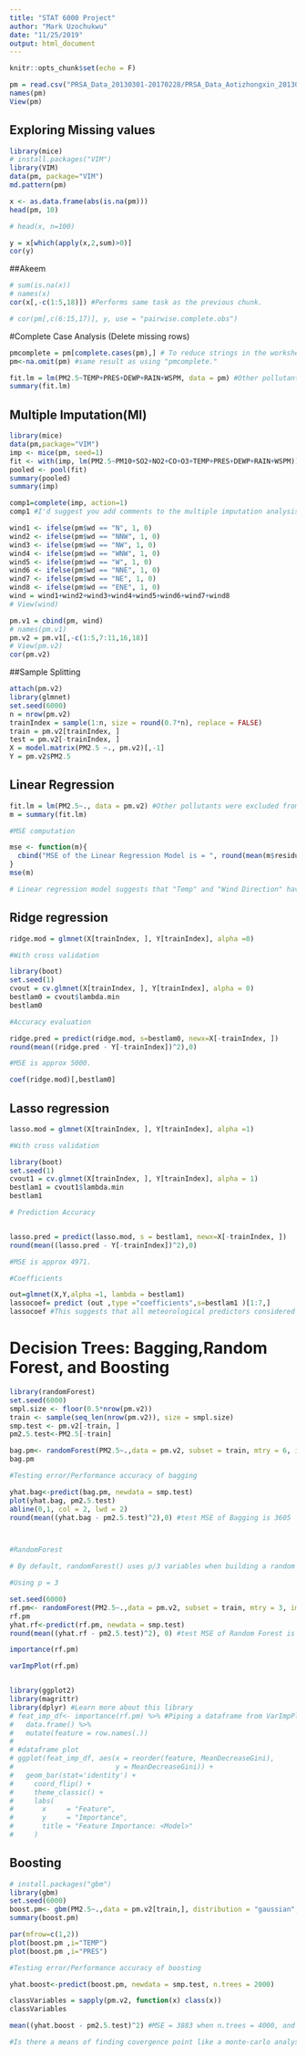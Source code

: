 ```yaml
---
title: "STAT 6000 Project"
author: "Mark Uzochukwu"
date: "11/25/2019"
output: html_document
---
```


```r
knitr::opts_chunk$set(echo = F)
```




```r
pm = read.csv("PRSA_Data_20130301-20170228/PRSA_Data_Aotizhongxin_20130301-20170228.csv", header = T)
names(pm)
View(pm)
```

## Exploring Missing values
```r
library(mice)
# install.packages("VIM")
library(VIM)
data(pm, package="VIM")
md.pattern(pm)
```

```r
x <- as.data.frame(abs(is.na(pm)))
head(pm, 10)
```

```r
# head(x, n=100)
```

```r
y = x[which(apply(x,2,sum)>0)]
cor(y)
```


##Akeem
```r
# sum(is.na(x))
# names(x)
cor(x[,-c(1:5,18)]) #Performs same task as the previous chunk.
```



```r
# cor(pm[,c(6:15,17)], y, use = "pairwise.complete.obs")
```



#Complete Case Analysis (Delete missing rows)

```r
pmcomplete = pm[complete.cases(pm),] # To reduce strings in the worksheet, fine tune the original string as shown below. 
pm<-na.omit(pm) #same result as using "pmcomplete."

fit.lm = lm(PM2.5~TEMP+PRES+DEWP+RAIN+WSPM, data = pm) #Other pollutants were excluded from the linear regression model.
summary(fit.lm) 
```


## Multiple Imputation(MI)

```r
library(mice)
data(pm,package="VIM")
imp <- mice(pm, seed=1)
fit <- with(imp, lm(PM2.5~PM10+SO2+NO2+CO+O3+TEMP+PRES+DEWP+RAIN+WSPM))
pooled <- pool(fit)
summary(pooled)
summary(imp)
```


```r
comp1=complete(imp, action=1)
comp1 #I'd suggest you add comments to the multiple imputation analysis for future reference.
```



```r
wind1 <- ifelse(pm$wd == "N", 1, 0)
wind2 <- ifelse(pm$wd == "NNW", 1, 0)
wind3 <- ifelse(pm$wd == "NW", 1, 0)
wind4 <- ifelse(pm$wd == "WNW", 1, 0)
wind5 <- ifelse(pm$wd == "W", 1, 0)
wind6 <- ifelse(pm$wd == "NNE", 1, 0)
wind7 <- ifelse(pm$wd == "NE", 1, 0)
wind8 <- ifelse(pm$wd == "ENE", 1, 0)
wind = wind1+wind2+wind3+wind4+wind5+wind6+wind7+wind8
# View(wind)
```



```r
pm.v1 = cbind(pm, wind)
# names(pm.v1)
pm.v2 = pm.v1[,-c(1:5,7:11,16,18)]
# View(pm.v2)
cor(pm.v2)
```


##Sample Splitting

```r
attach(pm.v2)
library(glmnet)
set.seed(6000)
n = nrow(pm.v2)
trainIndex = sample(1:n, size = round(0.7*n), replace = FALSE)
train = pm.v2[trainIndex, ]
test = pm.v2[-trainIndex, ]
X = model.matrix(PM2.5 ~., pm.v2)[,-1]
Y = pm.v2$PM2.5
```


## Linear Regression

```r
fit.lm = lm(PM2.5~., data = pm.v2) #Other pollutants were excluded from the linear regression model.
m = summary(fit.lm)

#MSE computation

mse <- function(m){
  cbind("MSE of the Linear Regression Model is = ", round(mean(m$residuals^2), 0))
}
mse(m)

# Linear regression model suggests that "Temp" and "Wind Direction" have the greatest impact on the pollutatant pm2.5
```



## Ridge regression

```r
ridge.mod = glmnet(X[trainIndex, ], Y[trainIndex], alpha =0)

#With cross validation

library(boot)
set.seed(1)
cvout = cv.glmnet(X[trainIndex, ], Y[trainIndex], alpha = 0)
bestlam0 = cvout$lambda.min
bestlam0

#Accuracy evaluation

ridge.pred = predict(ridge.mod, s=bestlam0, newx=X[-trainIndex, ])
round(mean((ridge.pred - Y[-trainIndex])^2),0)

#MSE is approx 5000.

coef(ridge.mod)[,bestlam0]
```



## Lasso regression
```r
lasso.mod = glmnet(X[trainIndex, ], Y[trainIndex], alpha =1)

#With cross validation

library(boot)
set.seed(1)
cvout1 = cv.glmnet(X[trainIndex, ], Y[trainIndex], alpha = 1)
bestlam1 = cvout1$lambda.min
bestlam1

# Prediction Accuracy


lasso.pred = predict(lasso.mod, s = bestlam1, newx=X[-trainIndex, ])
round(mean((lasso.pred - Y[-trainIndex])^2),0)

#MSE is approx 4971.

#Coefficients

out=glmnet(X,Y,alpha =1, lambda = bestlam1)
lassocoef= predict (out ,type ="coefficients",s=bestlam1 )[1:7,]
lassocoef #This suggests that all meteorological predictors considered in the regression analysis are relevant.
```



# Decision Trees: Bagging,Random Forest, and Boosting

```r
library(randomForest)
set.seed(6000)
smpl.size <- floor(0.5*nrow(pm.v2))
train <- sample(seq_len(nrow(pm.v2)), size = smpl.size)
smp.test <- pm.v2[-train, ]
pm2.5.test<-PM2.5[-train]

bag.pm<- randomForest(PM2.5~.,data = pm.v2, subset = train, mtry = 6, importance = TRUE) #m=p
bag.pm

#Testing error/Performance accuracy of bagging

yhat.bag<-predict(bag.pm, newdata = smp.test)
plot(yhat.bag, pm2.5.test)
abline(0,1, col = 2, lwd = 2)
round(mean((yhat.bag - pm2.5.test)^2),0) #test MSE of Bagging is 3605



#RandomForest

# By default, randomForest() uses p/3 variables when building a random forest of regression trees, and √p variables when building a random forest of classiﬁcation trees. 

#Using p = 3

set.seed(6000)
rf.pm<- randomForest(PM2.5~.,data = pm.v2, subset = train, mtry = 3, importance = TRUE) 
rf.pm
yhat.rf<-predict(rf.pm, newdata = smp.test)
round(mean((yhat.rf - pm2.5.test)^2), 0) #test MSE of Random Forest is 3569

importance(rf.pm)

varImpPlot(rf.pm)


library(ggplot2)
library(magrittr)
library(dplyr) #Learn more about this library
# feat_imp_df<- importance(rf.pm) %>% #Piping a dataframe from VarImpPlot of Random Forest.
#   data.frame() %>%
#   mutate(feature = row.names(.))
# 
# #dataframe plot
# ggplot(feat_imp_df, aes(x = reorder(feature, MeanDecreaseGini), 
#                         y = MeanDecreaseGini)) + 
#   geom_bar(stat='identity') +
#     coord_flip() +
#     theme_classic() +
#     labs(
#       x     = "Feature",
#       y     = "Importance",
#       title = "Feature Importance: <Model>"
#     )


```

## Boosting

```r
# install.packages("gbm")
library(gbm)
set.seed(6000)
boost.pm<- gbm(PM2.5~.,data = pm.v2[train,], distribution = "gaussian", n.trees = 2000, interaction.depth = 4)
summary(boost.pm)

par(mfrow=c(1,2))
plot(boost.pm ,i="TEMP")
plot(boost.pm ,i="PRES")

#Testing error/Performance accuracy of boosting

yhat.boost<-predict(boost.pm, newdata = smp.test, n.trees = 2000)

classVariables = sapply(pm.v2, function(x) class(x))
classVariables

mean((yhat.boost - pm2.5.test)^2) #MSE = 3883 when n.trees = 4000, and MSE= 423.3 when n.trees = 2000 

#Is there a means of finding covergence point like a monte-carlo analysis to determine the optimum ntrees?

```





